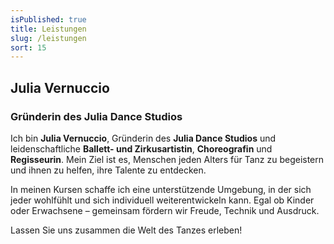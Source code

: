 ```yaml
---
isPublished: true
title: Leistungen
slug: /leistungen
sort: 15
---
```


## Julia Vernuccio
### Gründerin des Julia Dance Studios

Ich bin **Julia Vernuccio**, Gründerin des **Julia Dance Studios** und leidenschaftliche **Ballett- und Zirkusartistin**, **Choreografin** und **Regisseurin**. Mein Ziel ist es, Menschen jeden Alters für Tanz zu begeistern und ihnen zu helfen, ihre Talente zu entdecken.

In meinen Kursen schaffe ich eine unterstützende Umgebung, in der sich jeder wohlfühlt und sich individuell weiterentwickeln kann. Egal ob Kinder oder Erwachsene – gemeinsam fördern wir Freude, Technik und Ausdruck.

Lassen Sie uns zusammen die Welt des Tanzes erleben!